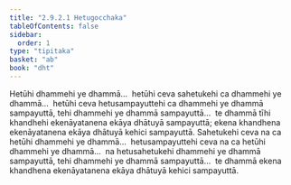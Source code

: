 ```yaml
---
title: "2.9.2.1 Hetugocchaka"
tableOfContents: false
sidebar:
  order: 1
type: "tipitaka"
basket: "ab"
book: "dht"
---
```



<DynamicBreadcrumb />

<Division number="342" book="dht" bookNo="31" page="62">

<Paragraph number="428" book="dht">
Hetūhi dhammehi ye dhammā…  hetūhi ceva sahetukehi ca dhammehi ye dhammā…  hetūhi ceva hetusampayuttehi ca dhammehi ye dhammā sampayuttā, tehi dhammehi ye dhammā sampayuttā…  te dhammā tīhi khandhehi ekenāyatanena ekāya dhātuyā sampayuttā; ekena khandhena ekenāyatanena ekāya dhātuyā kehici sampayuttā.
</Paragraph>

</Division>
<Division number="343" book="dht" bookNo="31" page="62">

<Paragraph number="429" book="dht">
Sahetukehi ceva na ca hetūhi dhammehi ye dhammā…  hetusampayuttehi ceva na ca hetūhi dhammehi ye dhammā…  na hetusahetukehi dhammehi ye dhammā sampayuttā, tehi dhammehi ye dhammā sampayuttā…  te dhammā ekena khandhena ekenāyatanena ekāya dhātuyā kehici sampayuttā.
</Paragraph>
</Division>